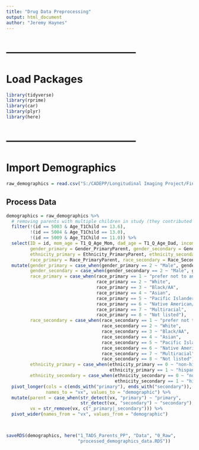 ```yaml
---
title: "Drug Data Preprocessing"
output: html_document
author: "Jeremy Haynes"
---
```




# --------------------------------------
# Load Packages
```r
library(tidyverse)
library(rprime)
library(car)
library(plyr)
library(here)
```



# --------------------------------------
# Import Demographics
```r
raw_demographics = read.csv("S:/CADEPP/Longitudinal Imaging Project/Finalized Datasets Spring 2022/Demographic Info/FINALIZED_Demoinfo_7.1.22_KD.csv")
```



## Process Data
```r
demographics = raw_demographics %>% 
  # removing parents with multiple children in study (they contributed two lines of data which messes up the preprocessing)
  filter(!(id == 5003 & Age_T1Child == 13.6),
         !(id == 5004 & Age_T1Child == 13.0),
         !(id == 5009 & Age_T1Child == 11.0)) %>% 
  select(ID = id, mom_age = T1_Q_Age_Mom, dad_age = T1_Q_Age_Dad, income = T1_income,
         gender_primary = Gender_PrimaryParent, gender_secondary = Gender_SecondaryParent,
         ethnicity_primary = Ethnicity_PrimaryParent, ethnicity_secondary = Ethnicity_SecondaryParent,
         race_primary = Race_PrimaryParent, race_secondary = Race_SecondaryParent) %>% 
  mutate(gender_primary = case_when(gender_primary == 2 ~ "Male", gender_primary == 1 ~ "Female"),
         gender_secondary = case_when(gender_secondary == 2 ~ "Male", gender_secondary == 1 ~ "Female"),
         race_primary = case_when(race_primary == 1 ~ "prefer not to anwer",
                                  race_primary == 2 ~ "White",
                                  race_primary == 3 ~ "Black/AA",
                                  race_primary == 4 ~ "Asian",
                                  race_primary == 5 ~ "Pacific Islander",
                                  race_primary == 6 ~ "Native American/Alaskan Native",
                                  race_primary == 7 ~ "Multiracial",
                                  race_primary == 8 ~ "Not listed"),
         race_secondary = case_when(race_secondary == 1 ~ "prefer not to anwer",
                                    race_secondary == 2 ~ "White",
                                    race_secondary == 3 ~ "Black/AA",
                                    race_secondary == 4 ~ "Asian",
                                    race_secondary == 5 ~ "Pacific Islander",
                                    race_secondary == 6 ~ "Native American/Alaskan Native",
                                    race_secondary == 7 ~ "Multiracial",
                                    race_secondary == 8 ~ "Not listed"),
         ethnicity_primary = case_when(ethnicity_primary == 0 ~ "non-hispanic",
                                       ethnicity_primary == 1 ~ "hispanic"),
         ethnicity_secondary = case_when(ethnicity_secondary == 0 ~ "non-hispanic",
                                         ethnicity_secondary == 1 ~ "hispanic")) %>% 
  pivot_longer(cols = c(ends_with("primary"), ends_with("secondary")),
               names_to = "vx", values_to = "demographic") %>% 
  mutate(parent = case_when(str_detect(vx, "primary") ~ "primary",
                            str_detect(vx, "secondary") ~ "secondary"),
         vx = str_remove(vx, c("_primary|_secondary"))) %>% 
  pivot_wider(names_from = "vx", values_from = "demographic")
  


saveRDS(demographics, here("1_TADS_Parents_PP", "Data", "0_Raw", 
                           "processed_demographics_data.RDS"))
```







